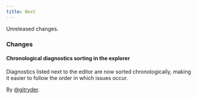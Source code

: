 ```yaml
---
title: Next
---
```


Unreleased changes.

### Changes

#### Chronological diagnostics sorting in the explorer

Diagnostics listed next to the editor are now sorted chronologically, making it easier to follow the order in which issues occur.

By [@gitryder](https://github.com/gitryder).
